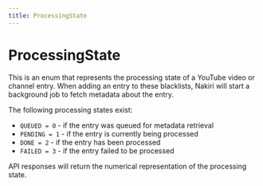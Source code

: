 ```yaml
---
title: ProcessingState
---
```



# ProcessingState

This is an enum that represents the processing state of a YouTube video or
channel entry. When adding an entry to these blacklists, Nakiri will start a
background job to fetch metadata about the entry.

The following processing states exist:

- `QUEUED = 0` - if the entry was queued for metadata retrieval
- `PENDING = 1` - if the entry is currently being processed
- `DONE = 2` - if the entry has been processed
- `FAILED = 3` - if the entry failed to be processed

API responses will return the numerical representation of the processing state.
